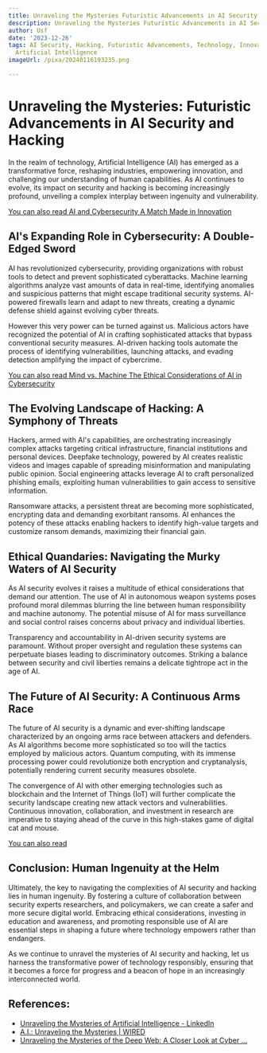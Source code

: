 ```yaml
---
title: Unraveling the Mysteries Futuristic Advancements in AI Security and Hacking
description: Unraveling the Mysteries Futuristic Advancements in AI Security and Hacking
author: Usf
date: '2023-12-26'
tags: AI Security, Hacking, Futuristic Advancements, Technology, Innovation, Cybersecurity,
  Artificial Intelligence
imageUrl: /pixa/20240116193235.png

---
```

# Unraveling  the Mysteries: Futuristic Advancements  in AI Security and Hacking

In the realm of technology, Artificial Intelligence (AI)  has emerged as a transformative  force, reshaping industries, empowering innovation, and challenging our understanding of human capabilities. As AI continues to evolve, its  impact on  security and hacking is becoming increasingly profound, unveiling a  complex interplay between ingenuity and vulnerability.

[You can also read AI and Cybersecurity A Match Made in Innovation](AI%20and%20Cybersecurity%20A%20Match%20Made%20in%20Innovation)


## AI's Expanding  Role in Cybersecurity: A Double-Edged Sword

AI has revolutionized  cybersecurity, providing organizations with robust tools to detect and prevent sophisticated cyberattacks. Machine learning algorithms analyze vast amounts  of data  in real-time,  identifying anomalies and suspicious patterns  that might escape traditional security  systems. AI-powered  firewalls learn and adapt to new  threats, creating a dynamic defense shield against evolving cyber threats.

However  this very power can be turned  against us. Malicious actors have recognized the potential of AI in crafting sophisticated attacks that bypass conventional security measures. AI-driven hacking tools automate the process  of identifying vulnerabilities, launching attacks, and evading detection amplifying the  impact of cybercrime.

[You can  also read Mind vs. Machine The Ethical Considerations of AI in Cybersecurity](Mind%20vs.%20Machine%20The%20Ethical%20Considerations%20of%20AI%20in%20Cybersecurity)


## The Evolving Landscape of Hacking: A Symphony of Threats

Hackers, armed with AI's capabilities, are orchestrating increasingly  complex attacks targeting critical infrastructure, financial institutions and personal  devices. Deepfake technology, powered by AI  creates realistic videos and images capable of spreading misinformation  and manipulating public opinion. Social engineering attacks leverage AI to craft personalized phishing emails, exploiting human vulnerabilities to gain access  to sensitive information.

Ransomware attacks, a persistent threat are  becoming more sophisticated, encrypting data and demanding exorbitant ransoms. AI enhances the potency of these attacks enabling hackers to identify high-value targets and customize ransom demands, maximizing their financial gain.

## Ethical Quandaries: Navigating the  Murky Waters of AI Security

As AI  security evolves it raises a multitude of ethical considerations that demand our  attention. The  use of AI in autonomous  weapon systems poses profound moral  dilemmas  blurring the line between human responsibility and machine autonomy. The potential misuse of AI for mass surveillance and social control raises concerns about privacy and individual liberties.

Transparency and accountability in AI-driven security systems are paramount. Without proper  oversight and regulation these systems can perpetuate biases leading to discriminatory outcomes. Striking a balance between security and  civil liberties remains a delicate tightrope act  in the age of AI.

## The Future of AI Security: A Continuous Arms  Race

The future of AI security is a dynamic and ever-shifting landscape  characterized by an ongoing arms race between attackers and defenders. As AI algorithms become more sophisticated so  too will the tactics employed by  malicious actors.  Quantum computing, with its immense processing power  could revolutionize both encryption and  cryptanalysis,  potentially rendering current security measures obsolete.

The convergence of AI with other  emerging technologies such as  blockchain and the Internet  of Things (IoT)  will further complicate the security landscape creating  new attack vectors and  vulnerabilities. Continuous innovation, collaboration, and investment in research  are imperative to staying ahead of the curve in this high-stakes game of digital cat and mouse.

[You can also read ]()


##  Conclusion: Human Ingenuity at the Helm

Ultimately, the key to navigating the complexities of AI security and hacking lies in human ingenuity. By fostering a culture of collaboration between  security experts researchers, and policymakers, we can create a safer and  more secure digital world. Embracing ethical  considerations, investing in  education and awareness, and promoting  responsible use of AI are  essential  steps in shaping a future where technology empowers rather than  endangers.

As we continue to unravel the mysteries of AI security and hacking, let us harness the transformative power of technology responsibly, ensuring that it becomes a force for progress and a beacon of hope in an increasingly interconnected world.

## References:
- [Unraveling the Mysteries of Artificial Intelligence - LinkedIn](https://www.linkedin.com/pulse/unraveling-mysteries-artificial-intelligence-christopher-crandall)
- [A.I.: Unraveling the Mysteries | WIRED](https://www.wired.com/2001/06/a-i-unraveling-the-mysteries/)
- [Unraveling the Mysteries of the Deep Web: A Closer Look at Cyber ...](https://medium.com/@nmgcfss/unraveling-the-mysteries-of-the-deep-web-a-closer-look-at-cyber-shadows-287d4f3852ca)
